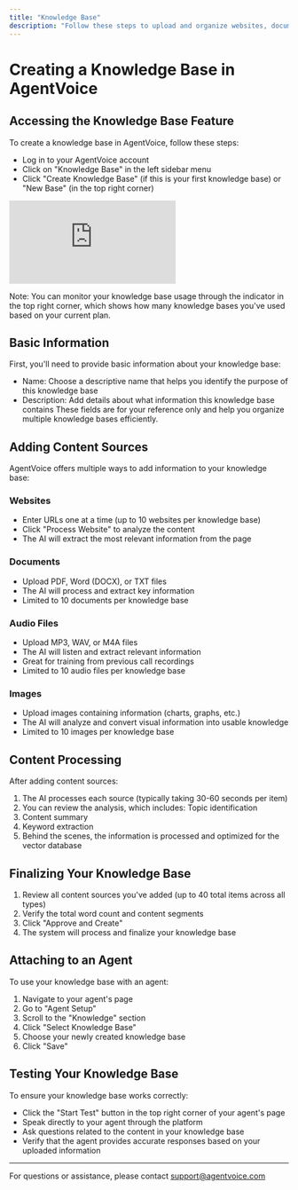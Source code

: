 ```yaml
---
title: "Knowledge Base"
description: "Follow these steps to upload and organize websites, documents, audio, and image content for AI voice agents in AgentVoice."
---
```


# Creating a Knowledge Base in AgentVoice
## Accessing the Knowledge Base Feature
To create a knowledge base in AgentVoice, follow these steps:
- Log in to your AgentVoice account
- Click on "Knowledge Base" in the left sidebar menu
- Click "Create Knowledge Base" (if this is your first knowledge base) or "New Base" (in the top right corner)

<iframe
  className="w-full aspect-video rounded-xl"
  src="https://www.youtube.com/embed/1bvsCNvPQOw"
  title="YouTube video player"
  frameBorder="0"
  allow="accelerometer; autoplay; clipboard-write; encrypted-media; gyroscope; picture-in-picture"
  allowFullScreen
></iframe>

Note: You can monitor your knowledge base usage through the indicator in the top right corner, which shows how many knowledge bases you've used based on your current plan.
## Basic Information
First, you'll need to provide basic information about your knowledge base:
- Name: Choose a descriptive name that helps you identify the purpose of this knowledge base
- Description: Add details about what information this knowledge base contains
These fields are for your reference only and help you organize multiple knowledge bases efficiently.
## Adding Content Sources
AgentVoice offers multiple ways to add information to your knowledge base:
### Websites
- Enter URLs one at a time (up to 10 websites per knowledge base)
- Click "Process Website" to analyze the content
- The AI will extract the most relevant information from the page
### Documents
- Upload PDF, Word (DOCX), or TXT files
- The AI will process and extract key information
- Limited to 10 documents per knowledge base
### Audio Files
- Upload MP3, WAV, or M4A files
- The AI will listen and extract relevant information
- Great for training from previous call recordings
- Limited to 10 audio files per knowledge base
### Images
- Upload images containing information (charts, graphs, etc.)
- The AI will analyze and convert visual information into usable knowledge
- Limited to 10 images per knowledge base
## Content Processing
After adding content sources:
1. The AI processes each source (typically taking 30-60 seconds per item)
2. You can review the analysis, which includes: Topic identification
3. Content summary
4. Keyword extraction
5. Behind the scenes, the information is processed and optimized for the vector database
## Finalizing Your Knowledge Base
1. Review all content sources you've added (up to 40 total items across all types)
2. Verify the total word count and content segments
3. Click "Approve and Create"
4. The system will process and finalize your knowledge base
## Attaching to an Agent
To use your knowledge base with an agent:
1. Navigate to your agent's page
2. Go to "Agent Setup"
3. Scroll to the "Knowledge" section
4. Click "Select Knowledge Base"
5. Choose your newly created knowledge base
6. Click "Save"
## Testing Your Knowledge Base
To ensure your knowledge base works correctly:
- Click the "Start Test" button in the top right corner of your agent's page
- Speak directly to your agent through the platform
- Ask questions related to the content in your knowledge base
- Verify that the agent provides accurate responses based on your uploaded information
---
For questions or assistance, please contact support@agentvoice.com